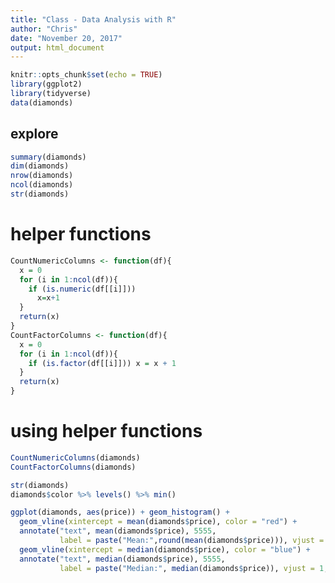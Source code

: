 ```yaml
---
title: "Class - Data Analysis with R"
author: "Chris"
date: "November 20, 2017"
output: html_document
---
```


```r
knitr::opts_chunk$set(echo = TRUE)
library(ggplot2)
library(tidyverse)
data(diamonds)
```

## explore
```r
summary(diamonds)
dim(diamonds)
nrow(diamonds)
ncol(diamonds)
str(diamonds)

```


# helper functions
```r
CountNumericColumns <- function(df){
  x = 0
  for (i in 1:ncol(df)){
    if (is.numeric(df[[i]]))
      x=x+1
  }
  return(x)
}
CountFactorColumns <- function(df){
  x = 0
  for (i in 1:ncol(df)){
    if (is.factor(df[[i]])) x = x + 1
  }
  return(x)
}

```

# using helper functions
```r
CountNumericColumns(diamonds)
CountFactorColumns(diamonds)

str(diamonds)
diamonds$color %>% levels() %>% min()
```

```r
ggplot(diamonds, aes(price)) + geom_histogram() + 
  geom_vline(xintercept = mean(diamonds$price), color = "red") +
  annotate("text", mean(diamonds$price), 5555, 
           label = paste("Mean:",round(mean(diamonds$price))), vjust = 1, angle = 90) +
  geom_vline(xintercept = median(diamonds$price), color = "blue") +
  annotate("text", median(diamonds$price), 5555,
           label = paste("Median:", median(diamonds$price)), vjust = 1, angle = 90)
```